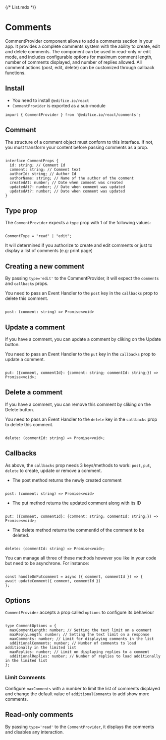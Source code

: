 {/* List.mdx */}


<Meta of={commentStories} />

# Comments

CommentProvider component allows to add a comments section in your app. It provides a complete comments system with the ability to create, edit and delete comments. The component can be used in read-only or edit mode, and includes configurable options for maximum comment length, number of comments displayed, and number of replies allowed. All comment actions (post, edit, delete) can be customized through callback functions.

<Canvas of={commentStories.Base} />

## Install

- You need to install `@edifice.io/react`
- `CommentProvider` is exported as a sub-module

```
import { CommentProvider } from '@edifice.io/react/comments';
```

## Comment

The structure of a comment object must conform to this interface. If not, you must transform your content before passing comments as a prop.

```

interface CommentProps {
  id: string; // Comment Id
  comment: string; // Comment text
  authorId: string; // Author Id
  authorName: string; // Name of the author of the comment
  createdAt: number; // Date when comment was created
  updatedAt?: number; // Date when comment was updated
  updatedAt?: number; // Date when comment was updated
}

```

## Type prop

The `CommentProvider` expects a `type` prop with 1 of the following values:

```

CommentType = "read" | "edit";

```

It will determined if you authorize to create and edit comments or just to display a list of comments (e.g: print page)

## Creating a new comment

By passing `type='edit'` to the CommentProvider, it will expect the `comments` and `callbacks` props.

<Canvas of={commentStories.CreateComment} />

You need to pass an Event Handler to the `post` key in the `callbacks` prop to delete this comment.

```

post: (comment: string) => Promise<void>

```

## Update a comment

If you have a comment, you can update a comment by cliking on the Update button.

<Canvas of={commentStories.UpdateComment} />

You need to pass an Event Handler to the `put` key in the `callbacks` prop to update a comment.

```

put: ({comment, commentId}: {comment: string; commentId: string;}) => Promise<void>;

```

## Delete a comment

If you have a comment, you can remove this comment by cliking on the Delete button.

<Canvas of={commentStories.DeleteComment} />

You need to pass an Event Handler to the `delete` key in the `callbacks` prop to delete this comment.

```

delete: (commentId: string) => Promise<void>;

```

## Callbacks

As above, the `callbacks` prop needs 3 keys/methods to work: `post`, `put`, `delete` to create, update or remove a comment.

- The post method returns the newly created comment

```

post: (comment: string) => Promise<void>

```

- The put method returns the updated comment along with its ID

```

put: ({comment, commentId}: {comment: string; commentId: string;}) => Promise<void>;

```

- The delete method returns the commentId of the comment to be deleted.

```

delete: (commentId: string) => Promise<void>;

```

You can manage all three of these methods however you like in your code but need to be asynchrone.
For instance:

```

const handleOnPutcomment = async ({ comment, commentId }) => {
await updateComment({ comment, commentId })
};

```

## Options

`CommentProvider` accepts a prop called `options` to configure its behaviour

<Canvas of={commentStories.OptionsComments} />

```

type CommentOptions = {
  maxCommentLength: number; // Setting the text limit on a comment
  maxReplyLength: number; // Setting the text limit on a response
  maxComments: number; // Limit for displaying comments in the list
  additionalComments: number; // Number of comments to load additionally in the limited list
  maxReplies: number; // Limit on displaying replies to a comment
  additionalReplies: number; // Number of replies to load additionally in the limited list
};

```

### Limit Comments

Configure `maxComments` with a number to limit the list of comments displayed and change the default value of `additionalComments` to add show more comments.

<Canvas of={commentStories.ReadMoreComments} />

## Read-only comments

By passing `type='read'` to the `CommentProvider`, it displays the comments and disables any interaction.

<Canvas of={commentStories.ReadComments} />
